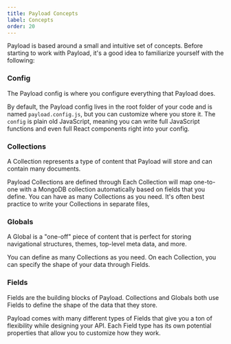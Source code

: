 ```yaml
---
title: Payload Concepts
label: Concepts
order: 20
---
```


Payload is based around a small and intuitive set of concepts. Before starting to work with Payload, it's a good idea to familiarize yourself with the following:

### Config

<Banner type="info">
	The Payload config is where you configure everything that Payload does.
</Banner>

By default, the Payload config lives in the root folder of your code and is named `payload.config.js`, but you can customize where you store it. The `config` is plain old JavaScript, meaning you can write full JavaScript functions and even full React components right into your config.

### Collections

<Banner type="info">
	A Collection represents a type of content that Payload will store and can contain many documents.
</Banner>

Payload Collections are defined through Each Collection will map one-to-one with a MongoDB collection automatically based on fields that you define. You can have as many Collections as you need. It's often best practice to write your Collections in separate files,

### Globals

<Banner type="info">
	A Global is a "one-off" piece of content that is perfect for storing navigational structures, themes, top-level meta data, and more.
</Banner>

You can define as many Collections as you need. On each Collection, you can specify the shape of your data through Fields.

### Fields

<Banner type="info">
	Fields are the building blocks of Payload. Collections and Globals both use Fields to define the shape of the data that they store.
</Banner>

Payload comes with many different types of Fields that give you a ton of flexibility while designing your API. Each Field type has its own potential properties that allow you to customize how they work.
